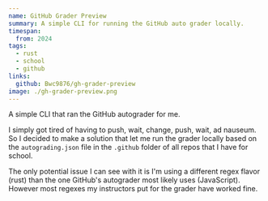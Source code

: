 ```yaml
---
name: GitHub Grader Preview
summary: A simple CLI for running the GitHub auto grader locally.
timespan:
  from: 2024
tags:
  - rust
  - school
  - github
links:
  github: Bwc9876/gh-grader-preview
image: ./gh-grader-preview.png
---
```


A simple CLI that ran the GitHub autograder for me.

I simply got tired of having to push, wait, change, push, wait, ad nauseum. So I decided to make a solution that let me run the grader locally based on the `autograding.json` file in the `.github` folder of all repos that I have for school.

The only potential issue I can see with it is I'm using a different regex flavor (rust) than the one GitHub's autograder most likely uses (JavaScript). However most regexes my instructors put for the grader have worked fine.
